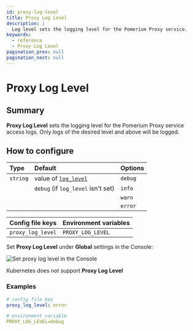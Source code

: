```yaml
---
id: proxy-log-level
title: Proxy Log Level
description: |
  Log level sets the logging level for the Pomerium Proxy service.
keywords:
  - reference
  - Proxy Log Level
pagination_prev: null
pagination_next: null
---
```



# Proxy Log Level

## Summary

**Proxy Log Level** sets the logging level for the Pomerium Proxy service access logs. Only logs of the desired level and above will be logged.

## How to configure

| **Type** | **Default**                                       | **Options** |
| :------- | :------------------------------------------------ | :---------- |
| `string` | value of [`log_level`](/docs/reference/log-level) | `debug`     |
|          | `debug` (if `log_level` isn't set)                | `info`      |
|          |                                                   | `warn`      |
|          |                                                   | `error`     |

<Tabs>
<TabItem value="Core" label="Core">

| **Config file keys** | **Environment variables** |
| :------------------- | :------------------------ |
| `proxy_log_level`    | `PROXY_LOG_LEVEL`         |

</TabItem>
<TabItem value="Enterprise" label="Enterprise">

Set **Proxy Log Level** under **Global** settings in the Console:

![Set proxy log level in the Console](./img/global-settings/proxy-log-level.gif)

</TabItem>
<TabItem value="Kubernetes" label="Kubernetes">

Kubernetes does not support **Proxy Log Level**

</TabItem>
</Tabs>

### Examples

```yaml
# config file key
proxy_log_level: error

# environment variable
PROXY_LOG_LEVEL=debug
```
